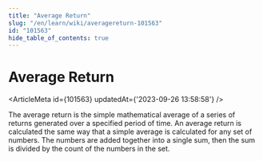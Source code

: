 ```yaml
---
title: "Average Return"
slug: "/en/learn/wiki/averagereturn-101563"
id: "101563"
hide_table_of_contents: true
---
```



# Average Return

<ArticleMeta id={101563} updatedAt={'2023-09-26 13:58:58'} />
<div className='border-solid border-b border-t-0 my-4 border-[var(--ifm-color-gray-300)]' />

The average return is the simple mathematical average of a series of returns generated over a specified period of time. An average return is calculated the same way that a simple average is calculated for any set of numbers. The numbers are added together into a single sum, then the sum is divided by the count of the numbers in the set.
